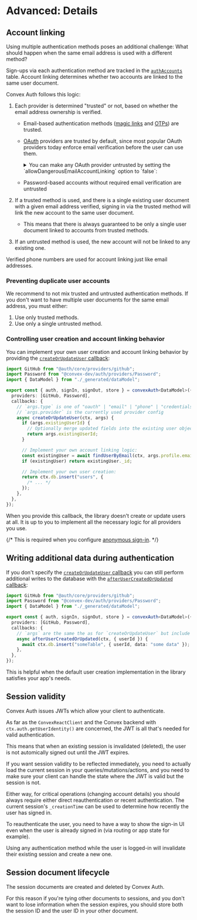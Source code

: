 
# Advanced: Details

## Account linking

Using multiple authentication methods poses an additional challenge: What should
happen when the same email address is used with a different method?

Sign-ups via each authentication method are tracked in the
[`authAccounts`](/api_reference/server#authaccounts) table. Account linking
determines whether two accounts are linked to the same user document.

Convex Auth follows this logic:

1.  Each provider is determined "trusted" or not, based on whether the email
    address ownership is verified.

    - Email-based authentication methods ([magic links](/config/email) and
      [OTPs](/config/otps)) are trusted.
    - [OAuth](/config/oauth) providers are trusted by default, since most
      popular OAuth providers today enforce email verification before the user
      can use them.

      <details>

      <summary>
        You can make any OAuth provider untrusted by setting the
        `allowDangerousEmailAccountLinking` option to `false`:
      </summary>

      ```ts filename="convex/auth.ts"
      import Resend from "@auth/core/providers/resend";
      import GitHub from "@auth/core/providers/github";
      import { convexAuth } from "@convex-dev/auth/server";

      export const { auth, signIn, signOut, store } = convexAuth({
        providers: [
          Resend,
          GitHub({ allowDangerousEmailAccountLinking: false }),
        ],
      });
      ```

      </details>

    - Password-based accounts without required email verification are untrusted

2.  If a trusted method is used, and there is a single existing user document
    with a given email address verified, signing in via the trusted method will
    link the new account to the same user document.
    - This means that there is always guaranteed to be only a single user
      document linked to accounts from trusted methods.
3.  If an untrusted method is used, the new account will not be linked to any
    existing one.

Verified phone numbers are used for account linking just like email addresses.

### Preventing duplicate user accounts

We recommend to not mix trusted and untrusted authentication methods. If you
don't want to have multiple user documents for the same email address, you must
either:

1. Use only trusted methods.
2. Use only a single untrusted method.

### Controlling user creation and account linking behavior

You can implement your own user creation and account linking behavior by
providing the
[`createOrUpdateUser` callback](/api_reference/server#callbackscreateorupdateuser):

```ts
import GitHub from "@auth/core/providers/github";
import Password from "@convex-dev/auth/providers/Password";
import { DataModel } from "./_generated/dataModel";

export const { auth, signIn, signOut, store } = convexAuth<DataModel>({
  providers: [GitHub, Password],
  callbacks: {
    // `args.type` is one of "oauth" | "email" | "phone" | "credentials" | "verification"
    // `args.provider` is the currently used provider config
    async createOrUpdateUser(ctx, args) {
      if (args.existingUserId) {
        // Optionally merge updated fields into the existing user object here
        return args.existingUserId;
      }

      // Implement your own account linking logic:
      const existingUser = await findUserByEmail(ctx, args.profile.email);
      if (existingUser) return existingUser._id;

      // Implement your own user creation:
      return ctx.db.insert("users", {
        /* ... */
      });
    },
  },
});
```

When you provide this callback, the library doesn't create or update users at
all. It is up to you to implement all the necessary logic for all providers you
use.

{/* This is required when you configure [anonymous sign-in](/config/anonymous). */}

## Writing additional data during authentication

If you don't specify the
[`createOrUpdateUser` callback](#controlling-user-creation-and-account-linking-behavior)
you can still perform additional writes to the database with the
[`afterUserCreatedOrUpdated` callback](/api_reference/server#callbacksafterusercreatedorupdated):

```ts
import GitHub from "@auth/core/providers/github";
import Password from "@convex-dev/auth/providers/Password";
import { DataModel } from "./_generated/dataModel";

export const { auth, signIn, signOut, store } = convexAuth<DataModel>({
  providers: [GitHub, Password],
  callbacks: {
    // `args` are the same the as for `createOrUpdateUser` but include `userId`
    async afterUserCreatedOrUpdated(ctx, { userId }) {
      await ctx.db.insert("someTable", { userId, data: "some data" });
    },
  },
});
```

This is helpful when the default user creation implementation in the library
satisfies your app's needs.

## Session validity

Convex Auth issues JWTs which allow your client to authenticate.

As far as the `ConvexReactClient` and the Convex backend with
`ctx.auth.getUserIdentity()` are concerned, the JWT is all that's needed for
valid authentication.

This means that when an existing session is invalidated (deleted), the user is
not automically signed out until the JWT expires.

If you want session validity to be reflected immediately, you need to actually
load the current session in your queries/mutations/actions, and you need to make
sure your client can handle the state where the JWT is valid but the session is
not.

Either way, for critical operations (changing account details) you should always
require either direct reauthentication or recent authentication. The current
session's `_creationTime` can be used to determine how recently the user has
signed in.

<Aside title="Reauthentication">

To reauthenticate the user, you need to have a way to show the sign-in UI even
when the user is already signed in (via routing or app state for example).

Using any authentication method while the user is logged-in will invalidate
their existing session and create a new one.

</Aside>

## Session document lifecycle

The session documents are created and deleted by Convex Auth.

For this reason if you're tying other documents to sessions, and you don't want
to lose information when the session expires, you should store both the session
ID and the user ID in your other document.
